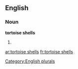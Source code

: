 
==English==

===Noun===
'''tortoise shells'''

# {{plural of|[[tortoise shell]]}}

[[Category:English plurals]]

[[ar:tortoise shells]]
[[fr:tortoise shells]]